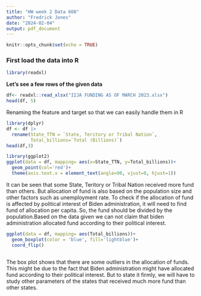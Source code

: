 ---
title: "HW week 2 Data 608"
author: "Fredrick Jones"
date: "2024-02-04"
output: pdf_document
---

```{r setup, include=FALSE}
knitr::opts_chunk$set(echo = TRUE)
```

### First load the data into R

```{r}
library(readxl)
```

**Let's see a few rows of the given data**

```{r}
df<- readxl::read_xlsx("IIJA FUNDING AS OF MARCH 2023.xlsx")
head(df, 5)
```

Renaming the feature and target so that we can easily handle them in R

```{r}
library(dplyr)
df <- df |>
  rename(State_TTN = `State, Teritory or Tribal Nation`,
         Total_billions=`Total (Billions)`)
head(df,3)
```

```{r}
library(ggplot2)
ggplot(data = df, mapping= aes(x=State_TTN, y=Total_billions))+
  geom_point(col='red')+
  theme(axis.text.x = element_text(angle=90, vjust=0, hjust=1))
```

It can be seen that some State, Teritory or Tribal Nation received more fund than others. But allocation of fund is also based on the population size and other factors such as unemployment rate. To check if the allocation of fund is affected by political interest of Biden administration, it will need to find fund of allocation per capita. So, the fund should be divided by the population.Based on the data given we can not claim that biden administration allocated fund according to their political interest.

```{r}
ggplot(data = df, mapping= aes(Total_billions))+
  geom_boxplot(color = 'blue', fill='lightblue')+
  coord_flip()
  
```

The box plot shows that there are some outliers in the allocation of funds. This might be due to the fact that Biden administration might have allocated fund according to their political interest. But to state it firmly, we will have to study other parameters of the states that received much more fund than other states.
